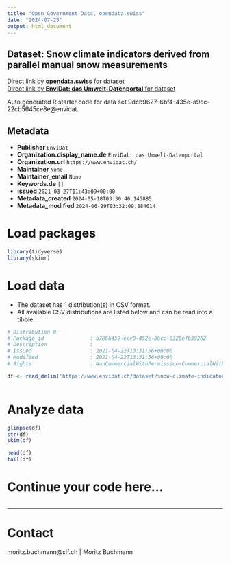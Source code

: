 ```yaml
---
title: "Open Government Data, opendata.swiss"
date: "2024-07-25"
output: html_document
---
```


## Dataset: Snow climate indicators derived from parallel manual snow measurements



[Direct link by **opendata.swiss** for dataset](https://opendata.swiss/de/dataset/snow-climate-indicators-derived-from-parallel-manual-snow-measurements)<br>
[Direct link by **EnviDat: das Umwelt-Datenportal** for dataset](https://www.envidat.ch/#/metadata/snow-climate-indicators-derived-from-parallel-manuel-snow-measurements)

Auto generated R starter code for data set 9dcb9627-6bf4-435e-a9ec-22cb5645ce8e@envidat.

## Metadata

- **Publisher** `EnviDat`
- **Organization.display_name.de** `EnviDat: das Umwelt-Datenportal`
- **Organization.url** `https://www.envidat.ch/`
- **Maintainer** `None`
- **Maintainer_email** `None`
- **Keywords.de** `[]`
- **Issued** `2021-03-27T11:43:09+00:00`
- **Metadata_created** `2024-05-18T03:30:46.145885`
- **Metadata_modified** `2024-06-29T03:32:09.884014`


# Load packages

```r

library(tidyverse)
library(skimr)

```

# Load data

-   The dataset has 1 distribution(s) in CSV format.
-   All available CSV distributions are listed below and can be read into a tibble.

```r

# Distribution 0
# Package_id               : b7866459-eec0-452e-86cc-6326efb39262
# Description              : 
# Issued                   : 2021-04-22T13:31:56+00:00
# Modified                 : 2021-04-22T13:31:56+00:00
# Rights                   : NonCommercialWithPermission-CommercialWithPermission-ReferenceRequired

df <- read_delim('https://www.envidat.ch/dataset/snow-climate-indicators-derived-from-parallel-manuel-snow-measurements/resource/f5873339-983b-4eda-8937-623bdc1ecab8')



```

# Analyze data

```r

glimpse(df)
str(df)
skim(df)

head(df)
tail(df)

```

# Continue your code here...

```r

```

------------------------------------------------------------------------

# Contact

moritz.buchmann@slf.ch | Moritz Buchmann
